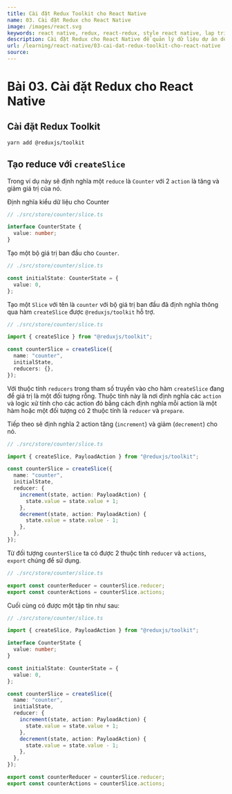 ```yaml
---
title: Cài đặt Redux Toolkit cho React Native
name: 03. Cài đặt Redux cho React Native
image: /images/react.svg
keywords: react native, redux, react-redux, style react native, lap trinh di dong, ung dung di dong, lập trình di động, ứng dụng di động, mobile app
description: Cài đặt Redux cho React Native để quản lý dữ liệu dự án dễ dàng hơn.
url: /learning/react-native/03-cai-dat-redux-toolkit-cho-react-native
source: 
---
```


# Bài 03. Cài đặt Redux cho React Native

## Cài đặt Redux Toolkit

```sh
yarn add @reduxjs/toolkit
```

## Tạo reduce với `createSlice`

Trong ví dụ này sẽ định nghĩa một `reduce` là `Counter` với 2 `action` là tăng và giảm giá trị của nó.

Định nghĩa kiểu dữ liệu cho Counter

```typescript
// ./src/store/counter/slice.ts

interface CounterState {
  value: number;
}
```

Tạo một bộ giá trị ban đầu cho `Counter`.

```typescript
// ./src/store/counter/slice.ts

const initialState: CounterState = {
  value: 0,
};
```

Tạo một `Slice` với tên là `counter` với bộ giá trị ban đầu đã định nghĩa thông qua hàm 
`createSlice` được `@reduxjs/toolkit` hỗ trợ.

```typescript
// ./src/store/counter/slice.ts

import { createSlice } from "@reduxjs/toolkit";

const counterSlice = createSlice({
  name: "counter",
  initialState,
  reducers: {},
});
```

Với thuộc tính `reducers` trong tham số truyền vào cho hàm `createSlice` đang để giá trị là 
một đối tượng rỗng. Thuộc tính này là nơi định nghĩa các `action` và logic xử tính cho các 
action đó bằng cách định nghĩa mỗi action là một hàm hoặc một đối tượng có 2 thuộc tính là
`reducer` và `prepare`.

Tiếp theo sẽ định nghĩa 2 action tăng (`increment`) và giảm (`decrement`) cho nó.

```typescript
// ./src/store/counter/slice.ts

import { createSlice, PayloadAction } from "@reduxjs/toolkit";

const counterSlice = createSlice({
  name: "counter",
  initialState,
  reducer: {
    increment(state, action: PayloadAction) {
      state.value = state.value + 1;
    },
    decrement(state, action: PayloadAction) {
      state.value = state.value - 1;
    },
  },
});
```

Từ đối tượng `counterSlice` ta có được 2 thuộc tính `reducer` và `actions`, `export` chúng 
để sử dụng.

```typescript
// ./src/store/counter/slice.ts

export const counterReducer = counterSlice.reducer;
export const counterActions = counterSlice.actions;
```

Cuối cùng có được một tập tin như sau:

```typescript
// ./src/store/counter/slice.ts

import { createSlice, PayloadAction } from "@reduxjs/toolkit";

interface CounterState {
  value: number;
}

const initialState: CounterState = {
  value: 0,
};

const counterSlice = createSlice({
  name: "counter",
  initialState,
  reducer: {
    increment(state, action: PayloadAction) {
      state.value = state.value + 1;
    },
    decrement(state, action: PayloadAction) {
      state.value = state.value - 1;
    },
  },
});

export const counterReducer = counterSlice.reducer;
export const counterActions = counterSlice.actions;
```
